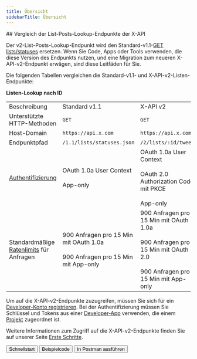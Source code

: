 ```yaml
---
title: Übersicht
sidebarTitle: Übersicht
---
```



<div id="comparing-x-apis-list-posts-lookup-endpoints">
  ## Vergleich der List-Posts-Lookup-Endpunkte der X-API
</div>

Der v2-List-Posts-Lookup-Endpunkt wird den Standard-v1.1-[GET lists/statuses](https://developer.x.com/en/docs/twitter-api/v1/accounts-and-users/create-manage-lists/api-reference/get-lists-statuses) ersetzen. Wenn Sie Code, Apps oder Tools verwenden, die diese Version des Endpunkts nutzen, und eine Migration zum neueren X-API-v2-Endpunkt erwägen, sind diese Leitfäden für Sie.

Die folgenden Tabellen vergleichen die Standard-v1.1- und X-API-v2-Listen-Endpunkte:

**Listen-Lookup nach ID**

|     |     |     |
| :--- | :--- | :--- |
| Beschreibung | Standard v1.1 | X-API v2 |
| Unterstützte HTTP-Methoden | `GET` | `GET` |
| Host-Domain | `https://api.x.com` | `https://api.x.com` |
| Endpunktpfad | `/1.1/lists/statuses.json` | `/2/lists/:id/tweets` |
| [Authentifizierung](/de/resources/fundamentals/authentication) | OAuth 1.0a User Context<br /><br />App-only | OAuth 1.0a User Context<br /><br />OAuth 2.0 Authorization Code mit PKCE<br /><br />App-only |
| Standardmäßige [Ratenlimits](/de/resources/fundamentals/rate-limits) für Anfragen | 900 Anfragen pro 15 Min mit OAuth 1.0a<br /><br />900 Anfragen pro 15 Min mit App-only | 900 Anfragen pro 15 Min mit OAuth 1.0a<br /><br />900 Anfragen pro 15 Min mit OAuth 2.0<br /><br />900 Anfragen pro 15 Min mit App-only |

Um auf die X-API-v2-Endpunkte zuzugreifen, müssen Sie sich für ein [Developer-Konto registrieren](https://developer.x.com/en/portal/petition/essential/basic-info). Bei der Authentifizierung müssen Sie Schlüssel und Tokens aus einer [Developer-App](/de/resources/fundamentals/developer-apps) verwenden, die einem [Projekt](/de/resources/fundamentals/projects) zugeordnet ist.

Weitere Informationen zum Zugriff auf die X-API-v2-Endpunkte finden Sie auf unserer Seite [Erste Schritte](/de/x-api/getting-started/getting-access).

<div className="flex space-x-2">
  <Button href="/de/x-api/lists/list-tweets/quickstart">
    Schnellstart
  </Button>

  <Button href="https://github.com/xdevplatform/Twitter-API-v2-sample-code">
    Beispielcode
  </Button>

  <Button href="https://app.getpostman.com/run-collection/9956214-784efcda-ed4c-4491-a4c0-a26470a67400">
    In Postman ausführen
  </Button>
</div>